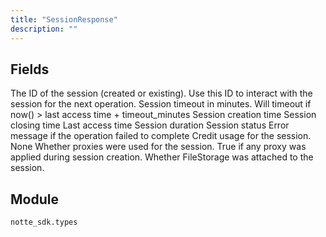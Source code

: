 ```yaml
---
title: "SessionResponse"
description: ""
---
```




## Fields

<ParamField path="session_id" type="str" required>
  The ID of the session (created or existing). Use this ID to interact with the session for the next operation.
</ParamField>

<ParamField path="timeout_minutes" type="int" required>
  Session timeout in minutes. Will timeout if now() > last access time + timeout_minutes
</ParamField>

<ParamField path="created_at" type="datetime" required>
  Session creation time
</ParamField>

<ParamField path="closed_at" type="UnionType[datetime, None]" required>
  Session closing time
</ParamField>

<ParamField path="last_accessed_at" type="datetime" required>
  Last access time
</ParamField>

<ParamField path="duration" type="timedelta" required>
  Session duration
</ParamField>

<ParamField path="status" type="Literal['active', 'closed', 'error', 'timed_out']" required>
  Session status
</ParamField>

<ParamField path="error" type="UnionType[str, None]" required>
  Error message if the operation failed to complete
</ParamField>

<ParamField path="credit_usage" type="UnionType[float, None]" required>
  Credit usage for the session. None
</ParamField>

<ParamField path="proxies" type="bool" required>
  Whether proxies were used for the session. True if any proxy was applied during session creation.
</ParamField>

<ParamField path="browser_type" type="Literal['chromium', 'chrome', 'firefox']" required>
</ParamField>

<ParamField path="use_file_storage" type="bool" required>
  Whether FileStorage was attached to the session.
</ParamField>


## Module

`notte_sdk.types`
